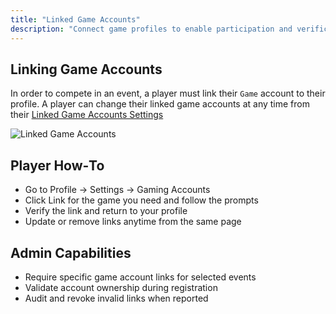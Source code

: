 ```yaml
---
title: "Linked Game Accounts"
description: "Connect game profiles to enable participation and verification."
---
```

## Linking Game Accounts
In order to compete in an event, a player must link their `Game` account to their profile. A player can change their linked game accounts at any time from their [Linked Game Accounts Settings](https://mettlestate.com/profile/settings/gaming-accounts)

![Linked Game Accounts](/images/screenshots/linked-game-accounts.png)

## Player How‑To
- Go to Profile → Settings → Gaming Accounts
- Click Link for the game you need and follow the prompts
- Verify the link and return to your profile
- Update or remove links anytime from the same page

## Admin Capabilities
- Require specific game account links for selected events
- Validate account ownership during registration
- Audit and revoke invalid links when reported
